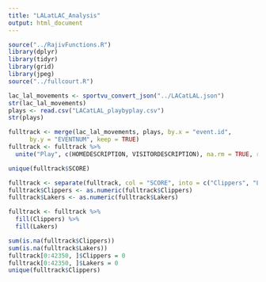 ```yaml
---
title: "LALatLAC_Analysis"
output: html_document
---
```


```r
source("../RajivFunctions.R")
library(dplyr)
library(tidyr)
library(grid)
library(jpeg)
source("../fullcourt.R")
```


```r
lac_lal_movements <- sportvu_convert_json("../LACatLAL.json")
str(lac_lal_movements)
plays <- read.csv("LACatLAL_playbyplay.csv")
str(plays)
```

```r
fulltrack <- merge(lac_lal_movements, plays, by.x = "event.id",
      by.y = "EVENTNUM", keep = TRUE)
fulltrack <- fulltrack %>%
  unite("Play", c(HOMEDESCRIPTION, VISITORDESCRIPTION), na.rm = TRUE, remove = FALSE)
```

```r
unique(fulltrack$SCORE)
```

```r
fulltrack <- separate(fulltrack, col = "SCORE", into = c("Clippers", "Lakers"), sep = "-")
fulltrack$Clippers <- as.numeric(fulltrack$Clippers)
fulltrack$Lakers <- as.numeric(fulltrack$Lakers)

fulltrack <- fulltrack %>% 
  fill(Clippers) %>%
  fill(Lakers)
```

```r
sum(is.na(fulltrack$Clippers))
sum(is.na(fulltrack$Lakers))
fulltrack[0:42350, ]$Clippers = 0
fulltrack[0:42350, ]$Lakers = 0
unique(fulltrack$Clippers)

```

